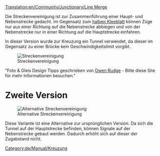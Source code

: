 [[Translation:en/Community/Junctionary/Line Merge]]
{{de/Community/Junctionary/Kreuzungsmenü}}

Die Streckenvereinigung ist zur Zusammenführung einer Haupt- und Nebenstrecke gedacht. Im Gegensatz zum [[de/Community/Junctionary/Halbe Kleeblattkreuzung|halben Kleeblatt]] können Züge nur aus einer Richtung auf die Nebenstrecke abbiegen und von der Nebenstrecke nur in einer Richtung auf die Hauptstrecke einfahren.

In dieser Version wurde zur Kreuzung ein Tunnel verwendet, da dieser im Gegensatz zu einer Brücke kein Geschwindigkeitslimit vorgibt.

[[File:en/Community/Junctionary/3way trackmerge.png|none|frame|Streckenvereinigung]]

{{de/Community/Junctionary/Kreuzungskriterien|Billig|1|1|0|1|1|1|1|1|0|2|0||Ausgefallene Züge beeinflussen nur die
eine Strecke.|
* Kann gleichzeitig von mehr als einem Zug befahren werden.
* Keine Störung des Verkehrs auf der Hauptstrecke durch Verwendung eines Tunnels.
* Tunnel erhöht den Zugabstand, da innerhalb eines Tunnels kein Signal gesetzt werden kann. (Wird durch die zweite Variante gelöst)
}}


"Foto & Gleis Design Tipps geschrieben von [http://www.owenrudge.net/TT/ Owen Rudge] - Bitte diese Site für mehr Informationen besuchen."

=Zweite Version=
[[File:en/Community/Junctionary/3way trackmerge2.png|none|frame|Alternative Streckenvereinigung]]

Diese Variante ist eine Alternative zur ursprünglichen Version. Da sich die Tunnel auf der Hauptstrecke befinden, können Signale auf der Nebenstrecke gebaut werden. Dadurch erhöht sich auf dieser der Zugabstand nicht.

[[Category:de/Manual/Kreuzung]]